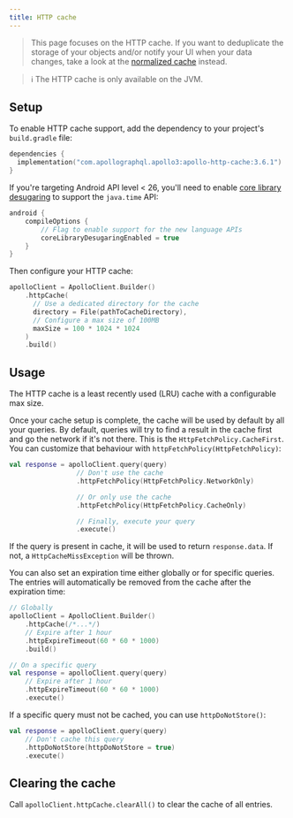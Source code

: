 ```yaml
---
title: HTTP cache
---
```



> This page focuses on the HTTP cache. If you want to deduplicate the storage of your objects and/or notify your UI when your data changes, take a look at the [normalized cache](./normalized-cache) instead.

> ℹ️ The HTTP cache is only available on the JVM.

## Setup

To enable HTTP cache support, add the dependency to your project's `build.gradle` file:

```kotlin title="build.gradle[.kts]"
dependencies {
  implementation("com.apollographql.apollo3:apollo-http-cache:3.6.1")
}
```

If you're targeting Android API level < 26, you'll need to enable [core library desugaring](https://developer.android.com/studio/write/java8-support#library-desugaring) to support the `java.time` API:

```kotlin
android {
    compileOptions {
        // Flag to enable support for the new language APIs
        coreLibraryDesugaringEnabled = true
    }
}
```

Then configure your HTTP cache:

```kotlin
apolloClient = ApolloClient.Builder()
    .httpCache(
      // Use a dedicated directory for the cache
      directory = File(pathToCacheDirectory),
      // Configure a max size of 100MB
      maxSize = 100 * 1024 * 1024
    )
    .build()
```

## Usage

The HTTP cache is a least recently used (LRU) cache with a configurable max size.

Once your cache setup is complete, the cache will be used by default by all your queries. By default, queries will try to find a result in the cache first and go the network if it's not there. This is the `HttpFetchPolicy.CacheFirst`. You can customize that behaviour with `httpFetchPolicy(HttpFetchPolicy)`:

```kotlin
val response = apolloClient.query(query)
                 // Don't use the cache
                 .httpFetchPolicy(HttpFetchPolicy.NetworkOnly)

                 // Or only use the cache
                 .httpFetchPolicy(HttpFetchPolicy.CacheOnly)

                 // Finally, execute your query
                 .execute()
```

If the query is present in cache, it will be used to return `response.data`. If not, a `HttpCacheMissException` will be thrown.

You can also set an expiration time either globally or for specific queries. The entries will automatically be removed from the cache after the expiration time:

```kotlin
// Globally
apolloClient = ApolloClient.Builder()
    .httpCache(/*...*/)
    // Expire after 1 hour
    .httpExpireTimeout(60 * 60 * 1000)
    .build()

// On a specific query
val response = apolloClient.query(query)
    // Expire after 1 hour
    .httpExpireTimeout(60 * 60 * 1000)
    .execute()
```

If a specific query must not be cached, you can use `httpDoNotStore()`:

```kotlin
val response = apolloClient.query(query)
    // Don't cache this query
    .httpDoNotStore(httpDoNotStore = true)
    .execute()
```

## Clearing the cache

Call `apolloClient.httpCache.clearAll()` to clear the cache of all entries.
